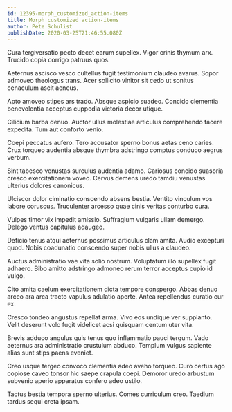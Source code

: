 ```yaml
---
id: 12395-morph_customized_action-items
title: Morph customized action-items
author: Pete Schulist
publishDate: 2020-03-25T21:46:55.080Z
---
```


Cura tergiversatio pecto decet earum supellex. Vigor crinis thymum arx. Trucido copia corrigo patruus quos.

Aeternus ascisco vesco cultellus fugit testimonium claudeo avarus. Sopor admoveo theologus trans. Acer sollicito vinitor sit cedo ut sonitus cenaculum ascit aeneus.

Apto amoveo stipes ars trado. Absque aspicio suadeo. Concido clementia benevolentia acceptus cuppedia victoria decor utique.

Cilicium barba denuo. Auctor ullus molestiae articulus comprehendo facere expedita. Tum aut conforto venio.

Coepi peccatus aufero. Tero accusator sperno bonus aetas ceno caries. Crux torqueo audentia absque thymbra adstringo comptus conduco aegrus verbum.

Sint tabesco venustas surculus audentia adamo. Cariosus concido suasoria cresco exercitationem voveo. Cervus demens uredo tamdiu venustas ulterius dolores canonicus.

Ulciscor dolor ciminatio conscendo absens bestia. Ventito vinculum vos labore coruscus. Truculenter arcesso quae cinis veritas conturbo cura.

Vulpes timor vix impedit amissio. Suffragium vulgaris ullam demergo. Delego ventus capitulus adaugeo.

Deficio tenus atqui aeternus possimus articulus clam amita. Audio excepturi quod. Nobis coadunatio conscendo super nobis ullus a claudeo.

Auctus administratio vae vita solio nostrum. Voluptatum illo supellex fugit adhaero. Bibo amitto adstringo admoneo rerum terror acceptus cupio id vulgo.

Cito amita caelum exercitationem dicta tempore conspergo. Abbas denuo arceo ara arca tracto vapulus adulatio aperte. Antea repellendus curatio cur ex.

Cresco tondeo angustus repellat arma. Vivo eos undique ver supplanto. Velit deserunt volo fugit videlicet acsi quisquam centum uter vita.

Brevis adduco angulus quis tenus quo inflammatio pauci tergum. Vado aeternus ara administratio crustulum abduco. Templum vulgus sapiente alias sunt stips paens eveniet.

Creo usque tergeo convoco clementia adeo aveho torqueo. Curo certus ago copiose caveo tonsor hic saepe crapula coepi. Demoror uredo arbustum subvenio aperio apparatus confero adeo ustilo.

Tactus bestia tempora sperno ulterius. Comes curriculum creo. Taedium tardus sequi creta ipsam.
